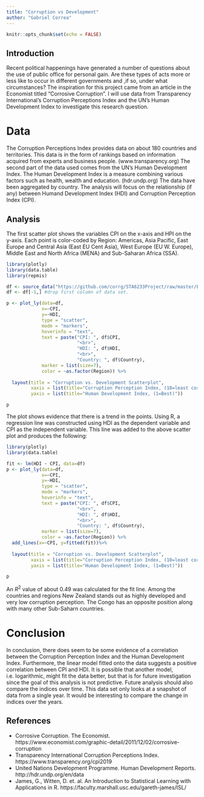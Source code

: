 ```yaml
---
title: "Corruption vs Development"
author: "Gabriel Correa"
---
```


```r
knitr::opts_chunk$set(echo = FALSE)
```

## Introduction

Recent political happenings have generated a number of questions about the use of public office for personal gain. Are these types of acts more or less like to occur in different governments and ,if so, under what circumstances? The inspiration for this project came from an article in the Economist titled "Corrosive Corruption". I will use data from Transparency International's Corruption Perceptions Index and the UN's Human Development Index to investigate this research question. 

# Data

The Corruption Perceptions Index provides data on about 180 countries and territories. This data is in the form of rankings based on information acquired from experts and business people. (www.transparency.org)
The second part of the data used comes from the UN's Human Development Index. The Human Development Index is a measure combining various factors such as health, wealth and education. (hdr.undp.org) 
The data have been aggregated by country. The analysis will focus on the relationship (if any) between Humand Development Index (HDI) and Corruption Perception Index (CPI). 

## Analysis

The first scatter plot shows the variables CPI on the x-axis and HPI on the y-axis. Each point is color-coded by Region: Americas, Asia Pacific, East Europe and Central Asia (East EU Cent Asia), West Europe (EU W. Europe), Middle East and North Africa (MENA) and Sub-Saharan Africa (SSA).

```r
library(plotly)
library(data.table)
library(repmis)

df <- source_data("https://github.com/corrg/STA6233Project/raw/master/Economist_Data.csv")
df <- df[-1,] #drop first column of data set.

p <- plot_ly(data=df, 
             x=~CPI, 
             y=~HDI,
             type = "scatter",
             mode = "markers",
             hoverinfo = "text",
             text = paste("CPI: ", df$CPI,
                          "<br>",
                          "HDI: ", df$HDI,
                          "<br>",
                          "Country: ", df$Country),
             marker = list(size=7),
             color = ~as.factor(Region)) %>%
  
  layout(title = "Corruption vs. Development Scatterplot",
         xaxis = list(title="Corruption Perception Index, (10=least corrupt)"),
         yaxis = list(title="Human Development Index, (1=Best)"))

p
```

The plot shows evidence that there is a trend in the points. 
Using R, a regression line was constructed using HDI as the dependent variable and CPI as the independent variable. This line was added to the above scatter plot and produces the following:

```r
library(plotly)
library(data.table)

fit <- lm(HDI ~ CPI, data=df)
p <- plot_ly(data=df, 
             x=~CPI, 
             y=~HDI,
             type = "scatter",
             mode = "markers",
             hoverinfo = "text",
             text = paste("CPI: ", df$CPI,
                          "<br>",
                          "HDI: ", df$HDI,
                          "<br>",
                          "Country: ", df$Country),
             marker = list(size=7),
             color = ~as.factor(Region)) %>%
  add_lines(x=~CPI, y=fitted(fit))%>%
  
  layout(title = "Corruption vs. Development Scatterplot",
         xaxis = list(title="Corruption Perception Index, (10=least corrupt)"),
         yaxis = list(title="Human Development Index, (1=Best)"))

p
```

An $R^2$ value of about 0.49 was calculated for the fit line. Among the countries and regions New Zealand stands out as highly developed and very low corruption perception. The Congo has an opposite position along with many other Sub-Saharn countries. 

# Conclusion

In conclusion, there does seem to be some evidence of a correlation between the Corruption Perception Index and the Human Development Index. Furthermore, the linear model fitted onto the data suggests a positive correlation between CPI and HDI. It is possible that another model, i.e. logarithmic, might fit the data better, but that is for future investigation since the goal of this analysis is not predictive. 
Future analysis should also compare the indices over time. This data set only looks at a snapshot of data from a single year. It would be interesting to compare the change in indices over the years. 

## References

* Corrosive Corruption. The Economist. https://www.economist.com/graphic-detail/2011/12/02/corrosive-corruption
* Transparency International Corruption Perceptions Index. https://www.transparency.org/cpi2019
* United Nations Development Programme. Human Development Reports. http://hdr.undp.org/en/data
* James, G., Witten, D. et. al. An Introduction to Statistical Learning with Applications in R. https://faculty.marshall.usc.edu/gareth-james/ISL/


